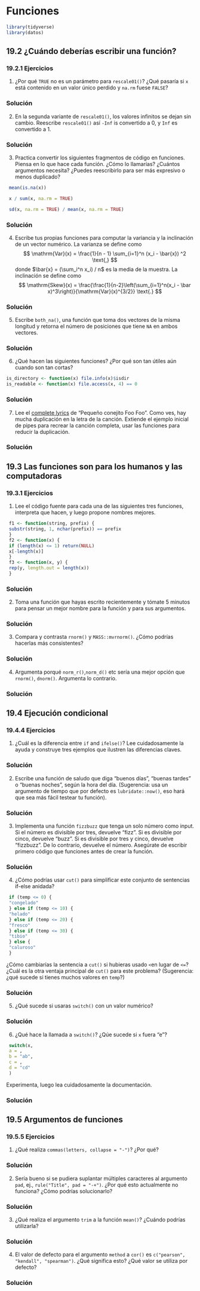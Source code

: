# Funciones


```r
library(tidyverse)
library(datos)
```


## 19.2 ¿Cuándo deberías escribir una función?{-#escribir-funcion}

### 19.2.1 Ejercicios{-#ejercicios-1921}

1. ¿Por qué `TRUE` no es un parámetro para `rescale01()`? ¿Qué pasaría si `x` está contenido en un valor único perdido y `na.rm` fuese `FALSE`?

<div class="solucion">
<h3>Solución</h3>

</div>

2. En la segunda variante de `rescale01()`, los valores infinitos se dejan sin cambio. Reescribe `rescale01()` así `-Inf` is convertido a 0, y `Inf` es convertido a 1.

<div class="solucion">
<h3>Solución</h3>

</div>

3. Practica convertir los siguientes fragmentos de código en funciones. Piensa en lo que hace cada función. ¿Cómo lo llamarías? ¿Cuántos argumentos necesita? ¿Puedes reescribirlo para ser más expresivo o menos duplicado?

```r
 mean(is.na(x))

 x / sum(x, na.rm = TRUE)

 sd(x, na.rm = TRUE) / mean(x, na.rm = TRUE)
```
<div class="solucion">
<h3>Solución</h3>

</div>

4. Escribe tus propias funciones para computar la variancia y la inclinación de un vector numérico. La varianza se define como
    $$
    \mathrm{Var}(x) = \frac{1}{n - 1} \sum_{i=1}^n (x_i - \bar{x}) ^2 \text{,}
    $$
    donde $\bar{x} = (\sum_i^n x_i) / n$ es la media de la muestra.
    La inclinación se define como
    $$
    \mathrm{Skew}(x) = \frac{\frac{1}{n-2}\left(\sum_{i=1}^n(x_i - \bar x)^3\right)}{\mathrm{Var}(x)^{3/2}} \text{.}
    $$

<div class="solucion">
<h3>Solución</h3>

</div>


5. Escribe `both_na()`, una función que toma dos vectores de la misma longitud y retorna el número de posiciones que tiene `NA` en ambos vectores.

<div class="solucion">
<h3>Solución</h3>

</div>


6. ¿Qué hacen las siguientes funciones? ¿Por qué son tan útiles aún cuando son tan cortas?

 ```r
 is_directory <- function(x) file.info(x)$isdir
 is_readable <- function(x) file.access(x, 4) == 0
 ```

<div class="solucion">
<h3>Solución</h3>

</div>


7. Lee el [complete lyrics](https://en.wikipedia.org/wiki/Little_Bunny_Foo_Foo)
 de "Pequeño conejito Foo Foo". Como ves, hay mucha duplicación en la letra de la canción. Extiende el ejemplo inicial de pipes para recrear la canción completa, usar las funciones para reducir la duplicación.

<div class="solucion">
<h3>Solución</h3>

</div>

## 19.3 Las funciones son para los humanos y las computadoras{-#funciones-humanos}

### 19.3.1 Ejercicios{-#ejercicios-1931}

1. Lee el código fuente para cada una de las siguientes tres funciones, interpreta que hacen, y luego propone nombres mejores.

```r
 f1 <- function(string, prefix) {
 substr(string, 1, nchar(prefix)) == prefix
 }
 f2 <- function(x) {
 if (length(x) <= 1) return(NULL)
 x[-length(x)]
 }
 f3 <- function(x, y) {
 rep(y, length.out = length(x))
 }
```
<div class="solucion">
<h3>Solución</h3>

</div>


2. Toma una función que hayas escrito recientemente y tómate 5 minutos para pensar un mejor nombre para la función y para sus argumentos.

<div class="solucion">
<h3>Solución</h3>

</div>

3. Compara y contrasta `rnorm()` y `MASS::mvrnorm()`. ¿Cómo podrías hacerlas más consistentes?

<div class="solucion">
<h3>Solución</h3>

</div>

4. Argumenta porqué `norm_r()`,`norm_d()` etc sería una mejor opción que `rnorm()`, `dnorm()`. Argumenta lo contrario.

<div class="solucion">
<h3>Solución</h3>

</div>

## 19.4 Ejecución condicional{-#ejecucion-condicional}

### 19.4.4 Ejercicios{-#ejercicios-1944}

1. ¿Cuál es la diferencia entre `if` and `ifelse()`? Lee cuidadosamente la ayuda y construye tres ejemplos que ilustren las diferencias claves.

<div class="solucion">
<h3>Solución</h3>

</div>

2. Escribe una función de saludo que diga "buenos días", "buenas tardes" o "buenas noches", según la hora del día. (Sugerencia: usa un argumento de tiempo que por defecto es `lubridate::now()`, eso hará que sea más fácil testear tu función).

<div class="solucion">
<h3>Solución</h3>

</div>

3. Implementa una función `fizzbuzz` que tenga un solo número como input. Si el número es divisible por tres, devuelve "fizz". Si es divisible por cinco, devuelve "buzz". Si es divisible por tres y cinco, devuelve "fizzbuzz". De lo contrario, devuelve el número. Asegúrate de escribir primero código que funciones antes de crear la función.

<div class="solucion">
<h3>Solución</h3>

</div>

4. ¿Cómo podrías usar `cut()` para simplificar este conjunto de sentencias if-else anidada?

```r
 if (temp <= 0) {
 "congelado"
 } else if (temp <= 10) {
 "helado"
 } else if (temp <= 20) {
 "fresco"
 } else if (temp <= 30) {
 "tibio"
 } else {
 "caluroso"
 }
```

¿Cómo cambiarías la sentencia a `cut()` si hubieras usado `<`en lugar de `<=`? ¿Cuál es la otra ventaja principal de `cut()` para este problema? (Sugerencia: ¿qué sucede si tienes muchos valores en `temp`?)

<div class="solucion">
<h3>Solución</h3>

</div>


5. ¿Qué sucede si usaras `switch()` con un valor numérico?


<div class="solucion">
<h3>Solución</h3>

</div>

6. ¿Qué hace la llamada a `switch()`? ¿Qúe sucede si `x` fuera “e”?

```r
 switch(x,
 a = ,
 b = "ab",
 c = ,
 d = "cd"
 )
```

Experimenta, luego lea cuidadosamente la documentación.

<div class="solucion">
<h3>Solución</h3>

</div>

## 19.5 Argumentos de funciones{-#argumentos-funciones}

### 19.5.5 Ejercicios{-#ejercicios-1955}

1. ¿Qué realiza `commas(letters, collapse = "-")`? ¿Por qué?

<div class="solucion">
<h3>Solución</h3>

</div>

2. Sería bueno si se pudiera suplantar múltiples caracteres al argumento `pad`,
 ej., `rule("Title", pad = "-+")`. ¿Por qué esto actualmente no funciona? ¿Cómo podrías solucionarlo?

<div class="solucion">
<h3>Solución</h3>

</div>

3. ¿Qué realiza el argumento `trim` a la función `mean()`? ¿Cuándo podrías utilizarla?

<div class="solucion">
<h3>Solución</h3>

</div>

4. El valor de defecto para el argumento `method` a `cor()` es
 `c("pearson", "kendall", "spearman")`. ¿Qué significa esto? ¿Qué valor se utiliza por defecto?

<div class="solucion">
<h3>Solución</h3>

</div>
